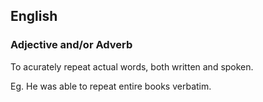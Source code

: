 == English ==
=== Adjective and/or Adverb ===
To acurately repeat actual words, both written and spoken.

Eg. He was able to repeat entire books verbatim.